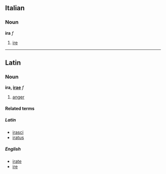 ==Italian==
===Noun===
'''ira''' ''f''

#[[ire]]

----
==Latin==
===Noun===
'''ira, [[Wiktionary Appendix: Latin first declension|irae]]''' ''f''

#[[anger]]

====Related terms====
=====Latin=====
*[[irasci]]
*[[iratus]]

=====English=====
*[[irate]]
*[[ire]]